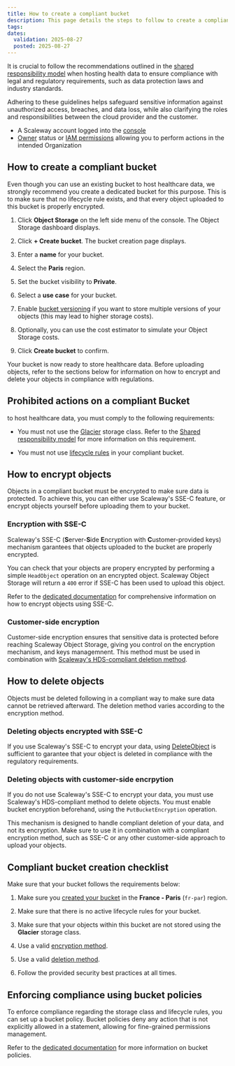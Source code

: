```yaml
---
title: How to create a compliant bucket
description: This page details the steps to follow to create a compliant bucket using Scaleway Object Storage
tags: 
dates:
  validation: 2025-08-27
  posted: 2025-08-27
---
```


It is crucial to follow the recommendations outlined in the [shared responsibility model](/object-storage/reference-content/) when hosting health data to ensure compliance with legal and regulatory requirements, such as data protection laws and industry standards.

Adhering to these guidelines helps safeguard sensitive information against unauthorized access, breaches, and data loss, while also clarifying the roles and responsibilities between the cloud provider and the customer.

<Requirements />

- A Scaleway account logged into the [console](https://console.scaleway.com)
- [Owner](/iam/concepts/#owner) status or [IAM permissions](/iam/concepts/#permission) allowing you to perform actions in the intended Organization

## How to create a compliant bucket

Even though you can use an existing bucket to host healthcare data, we strongly recommend you create a dedicated bucket for this purpose. This is to make sure that no lifecycle rule exists, and that every object uploaded to this bucket is properly encrypted.

1. Click **Object Storage** on the left side menu of the console. The Object Storage dashboard displays.

2. Click **+ Create bucket**. The bucket creation page displays.

3. Enter a **name** for your bucket.

4. Select the **Paris** region.

5. Set the bucket visibility to **Private**.

6. Select a **use case** for your bucket.

7. Enable [bucket versioning](/object-storage/how-to/use-bucket-versioning/) if you want to store multiple versions of your objects (this may lead to higher storage costs).

8. Optionally, you can use the cost estimator to simulate your Object Storage costs.

9. Click **Create bucket** to confirm.

Your bucket is now ready to store healthcare data. Before uploading objects, refer to the sections below for information on how to encrypt and delete your objects in compliance with regulations.

## Prohibited actions on a compliant Bucket

to host healthcare data, you must comply to the following requirements:

- You must not use the [Glacier](/object-storage/concepts/#storage-classes) storage class. Refer to the [Shared responsibility model]() for more information on this requirement.

- You must not use [lifecycle rules](/object-storage/concepts/#lifecycle-configuration) in your compliant bucket.

## How to encrypt objects

Objects in a compliant bucket must be encrypted to make sure data is protected. To achieve this, you can either use Scaleway's SSE-C feature, or encrypt objects yourself before uploading them to your bucket.

### Encryption with SSE-C

Scaleway's SSE-C (**S**erver-**S**ide **E**ncryption with **C**ustomer-provided keys) mechanism garantees that objects uploaded to the bucket are properly encrypted.

You can check that your objects are propery encrypted by performing a simple `HeadObject` operation on an encrypted object. Scaleway Object Storage will return a `400` error if SSE-C has been used to upload this object.

Refer to the [dedicated documentation](/object-storage/api-cli/enable-sse-c/) for comprehensive information on how to encrypt objects using SSE-C.

### Customer-side encryption

Customer-side encryption ensures that sensitive data is protected before reaching Scaleway Object Storage, giving you control on the encryption mechanism, and keys managemnent. This method must be used in combination with [Scaleway's HDS-compliant deletion method]().

## How to delete objects

Objects must be deleted following in a compliant way to make sure data cannot be retrieved afterward. The deletion method varies according to the encryption method.

### Deleting objects encrypted with SSE-C

If you use Scaleway's SSE-C to encrypt your data, using [DeleteObject](/object-storage/api-cli/object-operations/#deleteobject) is sufficient to garantee that your object is deleted in compliance with the regulatory requirements. 

### Deleting objects with customer-side encrpytion

If you do not use Scaleway's SSE-C to encrypt your data, you must use Scaleway's HDS-compliant method to delete objects. You must enable bucket encryption beforehand, using the `PutBucketEncryption` operation. 

<Message type="note">
This mechanism is designed to handle compliant deletion of your data, and not its encryption. Make sure to use it in combination with a compliant encryption method, such as SSE-C or any other customer-side approach to upload your objects.
</Message>

## Compliant bucket creation checklist

Make sure that your bucket follows the requirements below:

1. Make sure you [created your bucket](#how-to-create-a-compliant-bucket) in the **France - Paris** (`fr-par`) region.

2. Make sure that there is no active lifecycle rules for your bucket.

3. Make sure that your objects within this bucket are not stored using the **Glacier** storage class.

4. Use a valid [encryption method](#how-to-encrypt-objects).

4. Use a valid [deletion method](#how-to-delete-objects).

6. Follow the provided security best practices at all times.

## Enforcing compliance using bucket policies

To enforce compliance regarding the storage class and lifecycle rules, you can set up a bucket policy. Bucket policies deny any action that is not explicitly allowed in a statement, allowing for fine-grained permissions management.

Refer to the [dedicated documentation](/object-storage/api-cli/bucket-policy/) for more information on bucket policies.
